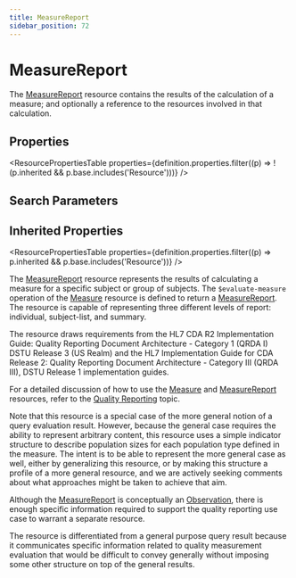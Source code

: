 ```yaml
---
title: MeasureReport
sidebar_position: 72
---
```


# MeasureReport

The <a href="/docs/api/fhir/resources/measurereport">MeasureReport</a> resource contains the results of the calculation of a measure; and optionally a reference to the resources involved in that calculation.

<Tabs queryString="intro-section">
<TabItem value="schema" label="Schema" default>


## Properties


<ResourcePropertiesTable properties={definition.properties.filter((p) => !(p.inherited && p.base.includes('Resource')))} />

## Search Parameters

<SearchParamsTable searchParams={definition.searchParameters} />

## Inherited Properties

<ResourcePropertiesTable properties={definition.properties.filter((p) => p.inherited && p.base.includes('Resource'))} />

</TabItem>
  <TabItem value="usage" label="Usage">
    <div> <a name="bnc"></a>   <p> The <a href="/docs/api/fhir/resources/measurereport">MeasureReport</a> resource represents the results of calculating a measure for a specific subject or group of subjects. The <code>$evaluate-measure</code> operation of the <a href="/docs/api/fhir/resources/measure">Measure</a> resource is defined to return a <a href="/docs/api/fhir/resources/measurereport">MeasureReport</a>. The resource is capable of representing three different levels of report: individual, subject-list, and summary. </p>  <p> The resource draws requirements from the HL7 CDA R2 Implementation Guide: Quality Reporting Document Architecture - Category 1 (QRDA I) DSTU Release 3 (US Realm) and the HL7 Implementation Guide for CDA Release 2: Quality Reporting Document Architecture - Category III (QRDA III), DSTU Release 1 implementation guides. </p>  <p>For a detailed discussion of how to use the <a href="/docs/api/fhir/resources/measure">Measure</a> and <a href="/docs/api/fhir/resources/measurereport">MeasureReport</a> resources, refer to the <a href="https://www.hl7.org/fhir/clinicalreasoning-quality-reporting.html">Quality Reporting</a> topic.</p>  <p>Note that this resource is a special case of the more general notion of a query evaluation result. However, because the general case requires the ability to represent arbitrary content, this resource uses a simple indicator structure to describe population sizes for each population type defined in the measure. The intent is to be able to represent the more general case as well, either by generalizing this resource, or by making this structure a profile of a more general resource, and we are actively seeking comments about what approaches might be taken to achieve that aim.</p> </div>
    </TabItem>
  <TabItem value="relationships" label="Relationships">
    <div>  <p>Although the <a href="/docs/api/fhir/resources/measurereport">MeasureReport</a> is conceptually an <a href="/docs/api/fhir/resources/observation">Observation</a>, there is enough specific information required to support the quality reporting use case to warrant a separate resource.</p>  <p>The resource is differentiated from a general purpose query result because it communicates specific information related to quality measurement evaluation that would be difficult to convey generally without imposing some other structure on top of the general results.</p> </div>
    </TabItem>
  
  

</Tabs>
